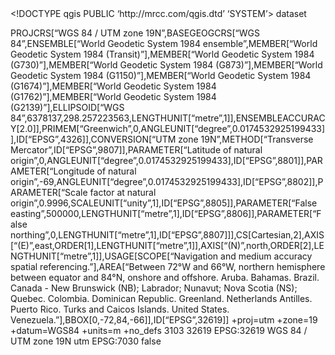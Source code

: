 <!DOCTYPE qgis PUBLIC 'http://mrcc.com/qgis.dtd' 'SYSTEM'>
<qgis version="3.38.1-Grenoble">
  <identifier></identifier>
  <parentidentifier></parentidentifier>
  <language></language>
  <type>dataset</type>
  <title></title>
  <abstract></abstract>
  <contact>
    <name></name>
    <organization></organization>
    <position></position>
    <voice></voice>
    <fax></fax>
    <email></email>
    <role></role>
  </contact>
  <links/>
  <dates/>
  <fees></fees>
  <encoding></encoding>
  <crs>
    <spatialrefsys nativeFormat="Wkt">
      <wkt>PROJCRS["WGS 84 / UTM zone 19N",BASEGEOGCRS["WGS 84",ENSEMBLE["World Geodetic System 1984 ensemble",MEMBER["World Geodetic System 1984 (Transit)"],MEMBER["World Geodetic System 1984 (G730)"],MEMBER["World Geodetic System 1984 (G873)"],MEMBER["World Geodetic System 1984 (G1150)"],MEMBER["World Geodetic System 1984 (G1674)"],MEMBER["World Geodetic System 1984 (G1762)"],MEMBER["World Geodetic System 1984 (G2139)"],ELLIPSOID["WGS 84",6378137,298.257223563,LENGTHUNIT["metre",1]],ENSEMBLEACCURACY[2.0]],PRIMEM["Greenwich",0,ANGLEUNIT["degree",0.0174532925199433]],ID["EPSG",4326]],CONVERSION["UTM zone 19N",METHOD["Transverse Mercator",ID["EPSG",9807]],PARAMETER["Latitude of natural origin",0,ANGLEUNIT["degree",0.0174532925199433],ID["EPSG",8801]],PARAMETER["Longitude of natural origin",-69,ANGLEUNIT["degree",0.0174532925199433],ID["EPSG",8802]],PARAMETER["Scale factor at natural origin",0.9996,SCALEUNIT["unity",1],ID["EPSG",8805]],PARAMETER["False easting",500000,LENGTHUNIT["metre",1],ID["EPSG",8806]],PARAMETER["False northing",0,LENGTHUNIT["metre",1],ID["EPSG",8807]]],CS[Cartesian,2],AXIS["(E)",east,ORDER[1],LENGTHUNIT["metre",1]],AXIS["(N)",north,ORDER[2],LENGTHUNIT["metre",1]],USAGE[SCOPE["Navigation and medium accuracy spatial referencing."],AREA["Between 72°W and 66°W, northern hemisphere between equator and 84°N, onshore and offshore. Aruba. Bahamas. Brazil. Canada - New Brunswick (NB); Labrador; Nunavut; Nova Scotia (NS); Quebec. Colombia. Dominican Republic. Greenland. Netherlands Antilles. Puerto Rico. Turks and Caicos Islands. United States. Venezuela."],BBOX[0,-72,84,-66]],ID["EPSG",32619]]</wkt>
      <proj4>+proj=utm +zone=19 +datum=WGS84 +units=m +no_defs</proj4>
      <srsid>3103</srsid>
      <srid>32619</srid>
      <authid>EPSG:32619</authid>
      <description>WGS 84 / UTM zone 19N</description>
      <projectionacronym>utm</projectionacronym>
      <ellipsoidacronym>EPSG:7030</ellipsoidacronym>
      <geographicflag>false</geographicflag>
    </spatialrefsys>
  </crs>
  <extent>
    <spatial miny="179769313486231570814527423731704356798070567525844996598917476803157260780028538760589558632766878171540458953514382464234321326889464182768467546703537516986049910576551282076245490090389328944075868508455133942304583236903222948165808559332123348274797826204144723168738177180919299881250404026184124858368" minz="0" crs="EPSG:32619" minx="179769313486231570814527423731704356798070567525844996598917476803157260780028538760589558632766878171540458953514382464234321326889464182768467546703537516986049910576551282076245490090389328944075868508455133942304583236903222948165808559332123348274797826204144723168738177180919299881250404026184124858368" dimensions="2" maxz="0" maxy="-179769313486231570814527423731704356798070567525844996598917476803157260780028538760589558632766878171540458953514382464234321326889464182768467546703537516986049910576551282076245490090389328944075868508455133942304583236903222948165808559332123348274797826204144723168738177180919299881250404026184124858368" maxx="-179769313486231570814527423731704356798070567525844996598917476803157260780028538760589558632766878171540458953514382464234321326889464182768467546703537516986049910576551282076245490090389328944075868508455133942304583236903222948165808559332123348274797826204144723168738177180919299881250404026184124858368"/>
    <temporal>
      <period>
        <start></start>
        <end></end>
      </period>
    </temporal>
  </extent>
</qgis>
